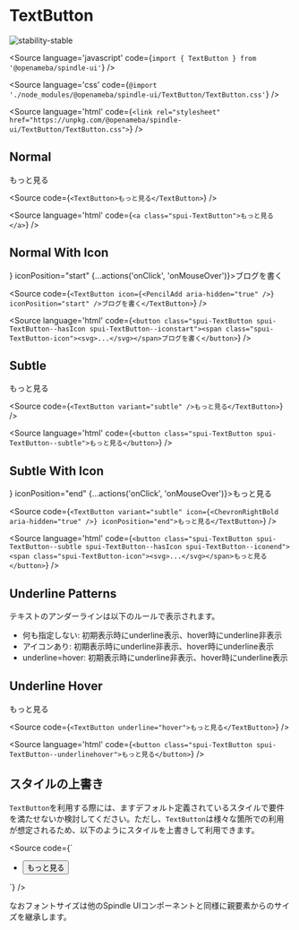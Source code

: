 
# TextButton

<Meta title="TextButton" component={TextButton} />

![stability-stable](https://img.shields.io/badge/stability-stable-green.svg)

<Source
  language='javascript'
  code={`import { TextButton } from '@openameba/spindle-ui'`}
/>

<Source
  language='css'
  code={`@import './node_modules/@openameba/spindle-ui/TextButton/TextButton.css'`}
/>

<Source
  language='html'
  code={`<link rel="stylesheet" href="https://unpkg.com/@openameba/spindle-ui/TextButton/TextButton.css">`}
/>

## Normal

<Preview withSource="open">
  <Story name="Normal">
    <TextButton {...actions('onClick', 'onMouseOver')}>もっと見る</TextButton>
  </Story>
</Preview>

<Source
  code={`
<TextButton>もっと見る</TextButton>
  `}
/>

<Source
  language='html'
  code={`
<a class="spui-TextButton">もっと見る</a>
  `}
/>

## Normal With Icon

<Preview withSource="open">
  <Story name="NormalWithIcon">
    <TextButton icon={<PencilAdd aria-hidden="true" />} iconPosition="start" {...actions('onClick', 'onMouseOver')}>ブログを書く</TextButton>
  </Story>
</Preview>

<Source
  code={`
<TextButton icon={<PencilAdd aria-hidden="true" />} iconPosition="start" />ブログを書く</TextButton>
  `}
/>

<Source
  language='html'
  code={`
<button class="spui-TextButton spui-TextButton--hasIcon spui-TextButton--iconstart"><span class="spui-TextButton-icon"><svg>...</svg></span>ブログを書く</button>
  `}
/>

## Subtle

<Preview withSource="open">
  <Story name="Subtle">
    <TextButton variant="subtle" {...actions('onClick', 'onMouseOver')}>もっと見る</TextButton>
  </Story>
</Preview>

<Source
  code={`
<TextButton variant="subtle" />もっと見る</TextButton>
  `}
/>

<Source
  language='html'
  code={`
<button class="spui-TextButton spui-TextButton--subtle">もっと見る</button>
  `}
/>

## Subtle With Icon

<Preview withSource="open">
  <Story name="SubtleWithIcon">
    <TextButton variant="subtle" icon={<ChevronRightBold aria-hidden="true" />} iconPosition="end" {...actions('onClick', 'onMouseOver')}>もっと見る</TextButton>
  </Story>
</Preview>

<Source
  code={`
<TextButton variant="subtle" icon={<ChevronRightBold aria-hidden="true" />} iconPosition="end">もっと見る</TextButton>
  `}
/>

<Source
  language='html'
  code={`
<button class="spui-TextButton spui-TextButton--subtle spui-TextButton--hasIcon spui-TextButton--iconend"><span class="spui-TextButton-icon"><svg>...</svg></span>もっと見る</button>
  `}
/>

## Underline Patterns

テキストのアンダーラインは以下のルールで表示されます。

- 何も指定しない: 初期表示時にunderline表示、hover時にunderline非表示
- アイコンあり: 初期表示時にunderline非表示、hover時にunderline表示
- underline=hover: 初期表示時にunderline非表示、hover時にunderline表示

## Underline Hover

<Preview withSource="open">
  <Story name="UnderlineHover">
    <TextButton underline="hover" {...actions('onClick', 'onMouseOver')}>もっと見る</TextButton>
  </Story>
</Preview>

<Source
  code={`
<TextButton underline="hover">もっと見る</TextButton>
  `}
/>

<Source
  language='html'
  code={`
<button class="spui-TextButton spui-TextButton--underlinehover">もっと見る</button>
  `}
/>

## スタイルの上書き
`TextButton`を利用する際には、ますデフォルト定義されているスタイルで要件を満たせないか検討してください。ただし、`TextButton`は様々な箇所での利用が想定されるため、以下のようにスタイルを上書きして利用できます。

<Source
  code={`
<style>
  .container {
    --TextButton-color: var(--color-text-medium-emphasis);
    --TextButton-icon-color: var(--color-object-medium-emphasis);
    --TextButton-fontWeight: normal;
  }
</style>
<div class="container">
  <ul>
    <li><button class="spui-TextButton" href="#">もっと見る</button></li>
  </ul>
</div>
  `}
/>

なおフォントサイズは他のSpindle UIコンポーネントと同様に親要素からのサイズを継承します。
